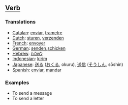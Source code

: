 ==[[Verb]]==

===Translations===

*[[Catalan]]: [[enviar]], [[trametre]]
*[[Dutch]]: [[sturen]], [[verzenden]]
*[[French]]: [[envoyer]]
*[[German]]: [[senden]],[[schicken]]
*[[Hebrew]]: [[לשלוח]]
*[[Indonesian]]: [[kirim]]
*[[Japanese]]: [[送る]] ([[おくる]], okuru), [[送信]] ([[そうしん]], sōshin)
*[[Spanish]]: [[enviar]], [[mandar]]

===Examples===
*To send a message
*To send a letter